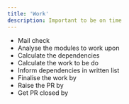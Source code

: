 ```yaml
---
title: 'Work'
description: Important to be on time
---
```


- Mail check
- Analyse the modules to work upon
- Calculate the dependencies
- Calculate the work to be do
- Inform dependencies in written list
- Finalise the work by
- Raise the PR by
- Get PR closed by